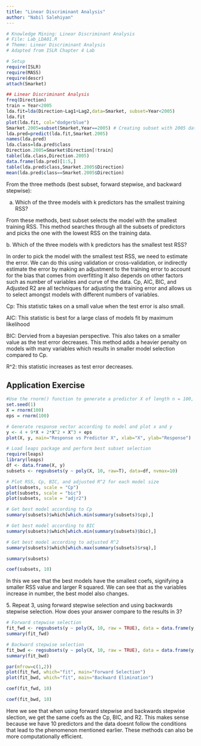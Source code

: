 ```yaml
---
title: "Linear Discriminant Analysis"
author: "Nabil Salehiyan"
---
```


```r
# Knowledge Mining: Linear Discriminant Analysis
# File: Lab_LDA01.R
# Theme: Linear Discriminant Analysis
# Adapted from ISLR Chapter 4 Lab

# Setup
require(ISLR)
require(MASS)
require(descr)
attach(Smarket)

## Linear Discriminant Analysis
freq(Direction)
train = Year<2005
lda.fit=lda(Direction~Lag1+Lag2,data=Smarket, subset=Year<2005)
lda.fit
plot(lda.fit, col="dodgerblue")
Smarket.2005=subset(Smarket,Year==2005) # Creating subset with 2005 data for prediction
lda.pred=predict(lda.fit,Smarket.2005)
names(lda.pred)
lda.class=lda.pred$class
Direction.2005=Smarket$Direction[!train] 
table(lda.class,Direction.2005) 
data.frame(lda.pred)[1:5,]
table(lda.pred$class,Smarket.2005$Direction)
mean(lda.pred$class==Smarket.2005$Direction)
```

From the three methods (best subset, forward stepwise, and backward stepwise):

a.  Which of the three models with k predictors has the smallest training RSS?

From these methods, best subset selects the model with the smallest training RSS. This method searches through all the subsets of predictors and picks the one with the lowest RSS on the training data.

b\. Which of the three models with k predictors has the smallest test RSS?

In order to pick the model with the smallest test RSS, we need to estimate the error. We can do this using validation or cross-validation, or indirectly estimate the error by making an adjustment to the training error to account for the bias that comes from overfitting It also depends on other factors such as number of variables and curve of the data. Cp, AIC, BIC, and Adjusted R2 are all techniques for adjusting the training error and allows us to select amongst models with different numbers of variables.

Cp: This statistic takes on a small value when the test error is also small.

AIC: This statistic is best for a large class of models fit by maximum likelihood

BIC: Dervied from a bayesian perspective. This also takes on a smaller value as the test error decreases. This method adds a heavier penalty on models with many variables which results in smaller model selection compared to Cp.

R\^2: this statistic increases as test error decreases.

## Application Exercise

```r
#Use the rnorm() function to generate a predictor X of length n = 100, as well as a noise vector 𝜀 of length n = 100.
set.seed(1)
X = rnorm(100)
eps = rnorm(100)

# Generate response vector according to model and plot x and y
y <- 4 + 9*X + 2*X^2 + X^3 + eps
plot(X, y, main="Response vs Predictor X", xlab="X", ylab="Response")


```

```r
# Load leaps package and perform best subset selection
require(leaps)
library(leaps)
df <- data.frame(X, y)
subsets <- regsubsets(y ~ poly(X, 10, raw=T), data=df, nvmax=10)
```

```r
# Plot RSS, Cp, BIC, and adjusted R^2 for each model size
plot(subsets, scale = "Cp")
plot(subsets, scale = "bic")
plot(subsets, scale = "adjr2")
```

```r
# Get best model according to Cp
summary(subsets)$which[which.min(summary(subsets)$cp),]

# Get best model according to BIC
summary(subsets)$which[which.min(summary(subsets)$bic),]

# Get best model according to adjusted R^2
summary(subsets)$which[which.max(summary(subsets)$rsq),]

summary(subsets)
```

```r
coef(subsets, 10)
```

In this we see that the best models have the smallest coefs, signifying a smaller RSS value and larger R squared. We can see that as the variables increase in number, the best model also changes.

5\. Repeat 3, using forward stepwise selection and using backwards stepwise selection. How does your answer compare to the results in 3?

```r
# Forward stepwise selection
fit_fwd <- regsubsets(y ~ poly(X, 10, raw = TRUE), data = data.frame(y, X), nvmax = 10, method = "forward")
summary(fit_fwd)

# Backward stepwise selection
fit_bwd <- regsubsets(y ~ poly(X, 10, raw = TRUE), data = data.frame(y, X), nvmax = 10, method = "backward")
summary(fit_bwd)

```

```r
par(mfrow=c(1,2))  
plot(fit_fwd, which="fit", main="Forward Selection")  
plot(fit_bwd, which="fit", main="Backward Elimination")  
```

```r
coef(fit_fwd, 10)
```

```r
coef(fit_bwd, 10)
```

Here we see that when using forward stepwise and backwards stepwise slection, we get the same coefs as the Cp, BIC, and R2. This makes sense because we have 10 predictors and the data doesnt follow the conditions that lead to the phenomenon mentioned earlier. These methods can also be more computationally efficient.
